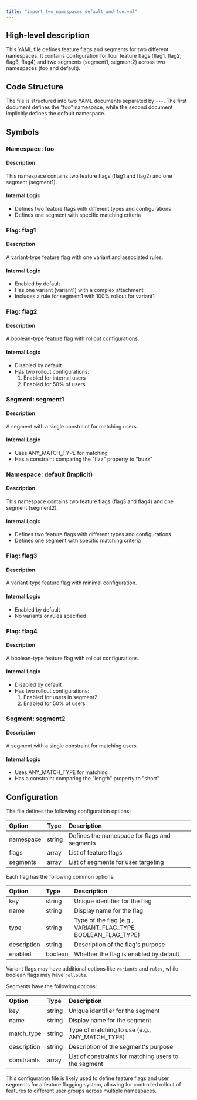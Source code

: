 ```yaml
---
title: "import_two_namespaces_default_and_foo.yml"
---
```


## High-level description
This YAML file defines feature flags and segments for two different namespaces. It contains configuration for four feature flags (flag1, flag2, flag3, flag4) and two segments (segment1, segment2) across two namespaces (foo and default).

## Code Structure
The file is structured into two YAML documents separated by `---`. The first document defines the "foo" namespace, while the second document implicitly defines the default namespace.

## Symbols

### Namespace: foo
#### Description
This namespace contains two feature flags (flag1 and flag2) and one segment (segment1).

#### Internal Logic
- Defines two feature flags with different types and configurations
- Defines one segment with specific matching criteria

### Flag: flag1
#### Description
A variant-type feature flag with one variant and associated rules.

#### Internal Logic
- Enabled by default
- Has one variant (variant1) with a complex attachment
- Includes a rule for segment1 with 100% rollout for variant1

### Flag: flag2
#### Description
A boolean-type feature flag with rollout configurations.

#### Internal Logic
- Disabled by default
- Has two rollout configurations:
  1. Enabled for internal users
  2. Enabled for 50% of users

### Segment: segment1
#### Description
A segment with a single constraint for matching users.

#### Internal Logic
- Uses ANY_MATCH_TYPE for matching
- Has a constraint comparing the "fizz" property to "buzz"

### Namespace: default (implicit)
#### Description
This namespace contains two feature flags (flag3 and flag4) and one segment (segment2).

#### Internal Logic
- Defines two feature flags with different types and configurations
- Defines one segment with specific matching criteria

### Flag: flag3
#### Description
A variant-type feature flag with minimal configuration.

#### Internal Logic
- Enabled by default
- No variants or rules specified

### Flag: flag4
#### Description
A boolean-type feature flag with rollout configurations.

#### Internal Logic
- Disabled by default
- Has two rollout configurations:
  1. Enabled for users in segment2
  2. Enabled for 50% of users

### Segment: segment2
#### Description
A segment with a single constraint for matching users.

#### Internal Logic
- Uses ANY_MATCH_TYPE for matching
- Has a constraint comparing the "length" property to "short"

## Configuration
The file defines the following configuration options:

| Option | Type | Description |
|:-------|:-----|:------------|
| namespace | string | Defines the namespace for flags and segments |
| flags | array | List of feature flags |
| segments | array | List of segments for user targeting |

Each flag has the following common options:

| Option | Type | Description |
|:-------|:-----|:------------|
| key | string | Unique identifier for the flag |
| name | string | Display name for the flag |
| type | string | Type of the flag (e.g., VARIANT_FLAG_TYPE, BOOLEAN_FLAG_TYPE) |
| description | string | Description of the flag's purpose |
| enabled | boolean | Whether the flag is enabled by default |

Variant flags may have additional options like `variants` and `rules`, while boolean flags may have `rollouts`.

Segments have the following options:

| Option | Type | Description |
|:-------|:-----|:------------|
| key | string | Unique identifier for the segment |
| name | string | Display name for the segment |
| match_type | string | Type of matching to use (e.g., ANY_MATCH_TYPE) |
| description | string | Description of the segment's purpose |
| constraints | array | List of constraints for matching users to the segment |

This configuration file is likely used to define feature flags and user segments for a feature flagging system, allowing for controlled rollout of features to different user groups across multiple namespaces.
